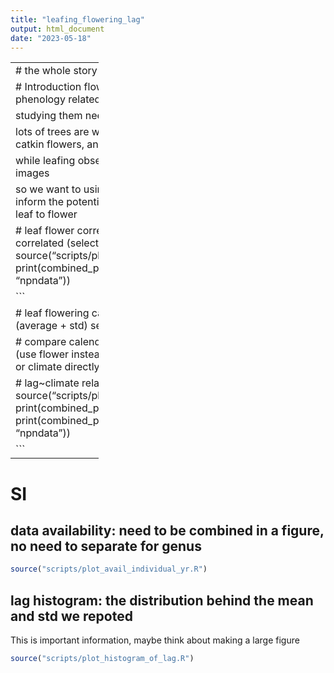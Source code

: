 ```yaml
---
title: "leafing_flowering_lag"
output: html_document
date: "2023-05-18"
---
```


-------------------
# the whole story
get data
```r
source("scripts/function_npn_select_model_data.R")
npndata <- get_modelled_data()
```

# Introduction
flower time and amount is important phenology related to seed production and pollen.

studying them need data

lots of trees are wind pollinated trees which has catkin flowers, and is hard to observe

while leafing observation is easier by satillite images

so we want to using leaf to infer flower, at least inform the potential species that can be infer from leaf to flower

# leaf flower correlation
whether leaf and flower is correlated (select highly related species)
```r
source("scripts/plot_cc_stat_1speciespergenus.R")
print(combined_plot)
rm(list = setdiff(ls(), "npndata"))

```

# leaf flowering calendar day lag and gdd lag (average + std)
select species with small std
```r
source("scripts/table_lag_statistics.R")
source("scripts/plot_lag_statistics.R")
print(combinefigure)
rm(list = setdiff(ls(), "npndata"))
```


# compare calendar day and gdd which is better (use flower instead of lag to compare?) | using leaf or climate directly
use lag
```r
source("scripts/table_lag_statistics.R")
source("scripts/plot_lag_statistics_compare.R")
print(gdd_doy)
print(leaf_climate)
rm(list = setdiff(ls(), "npndata"))
```

# lag~climate relationship
```r
source("scripts/plot_lag_climate.R")
print(combined_plot_day)
print(combined_plot_gdd)
rm(list = setdiff(ls(), "npndata"))

```

---------
# SI

## data availability: need to be combined in a figure, no need to separate for genus
```r
source("scripts/plot_avail_individual_yr.R")

```

## lag histogram: the distribution behind the mean and std we repoted
This is important information, maybe think about making a large figure
```r
source("scripts/plot_histogram_of_lag.R")

```





